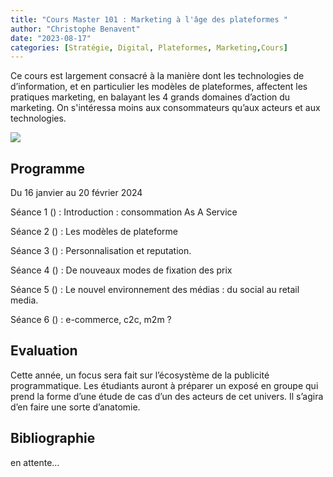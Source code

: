 ```yaml
---
title: "Cours Master 101 : Marketing à l'âge des plateformes "
author: "Christophe Benavent"
date: "2023-08-17"
categories: [Stratégie, Digital, Plateformes, Marketing,Cours]
---
```


Ce cours est largement consacré à la manière dont les technologies de d'information, et en particulier les modèles de plateformes, affectent les pratiques marketing, en balayant les 4 grands domaines d'action du marketing. On s\'intéressa moins aux consommateurs qu'aux acteurs et aux technologies.

![](ads.jpg)

## Programme

Du 16 janvier au 20 février 2024

Séance 1 () : Introduction : consommation As A Service

Séance 2 () : Les modèles de plateforme

Séance 3 () : Personnalisation et reputation.

Séance 4 () : De nouveaux modes de fixation des prix

Séance 5 () : Le nouvel environnement des médias : du social au retail media.

Séance 6 () : e-commerce, c2c, m2m ?

## Evaluation

Cette année, un focus sera fait sur l'écosystème de la publicité programmatique. Les étudiants auront à préparer un exposé en groupe qui prend la forme d'une étude de cas d'un des acteurs de cet univers. Il s'agira d'en faire une sorte d'anatomie.

## Bibliographie

en attente...
